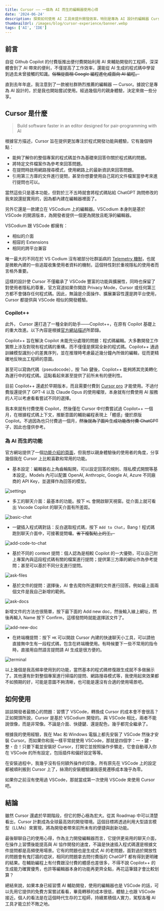 ```yaml
---
title: Cursor —— 一個為 AI 而生的編輯器使用心得
date: '2024-06-24'
description: 探索如何使用 AI 工具來提升開發效率，特別是專為 AI 設計的編輯器 Cursor 及其改進版 Copilot++。本文分享親身體驗，詳述如何從 ChatGPT 到 Cursor，讓 AI 成為開發者的得力助手。
thumbnailUrl: /images/blog/cursor-experience/banner.webp
tags: ['AI', 'IDE']
---
```


## 前言
自從 Github Copilot 的付費版推出便付費開始利用 AI 來輔助開發的工程師，深深體會到了 AI 帶來的便利，不僅提高了工作效率，還能從 AI 生成的程式碼中學習到過去未曾接觸的知識。~~俗稱從面相 Google 編程進化成面向 AI 編程。~~

直到去年年底，我注意到了一款被社群熱烈推薦的編輯器 — Cursor。據說它是專為 AI 設計的，於是我也開始嘗試使用。經過幾個月的親身體驗，決定來做一些分享。

## Cursor 是什麼
> Build software faster in an editor designed for pair-programming with AI

根據官方描述，Cursor 旨在提供更加專注於程式開發功能與體驗，它有幾個特點：

- 能夠了解你的整個專案的程式碼並作為基礎來回答你關於程式碼的問題。
- 將特定文件檔案作為參考來回答問題。
- 在提問時啟用網路搜尋模式，使用網路上的最新資訊來回答問題。
- 引用第三方庫的文件進行提問，甚至你想要使用自己寫的文件檔案當參考來進行提問也可以。

當然這些只是基本功能，但對於三不五時就會將程式碼貼給 ChatGPT 詢問修改的我來說還挺實用的，因為都內建在編輯器裡面了。

另外它還是一款建立在 VSCodium 上的編輯器。VSCodium 本身則是基於 VSCode 的開源版本，為開發者提供一個更為開放且乾淨的編輯器。

VSCodium 跟 VSCode 都擁有：

* 相似的介面
* 相容的 Extensions
* 相同的跨平台兼容

唯一最大的不同在於 VS Codium 沒有被部分社群詬病的 [Telemetry 機制](https://code.visualstudio.com/docs/getstarted/telemetry)，也就是微軟內建的一些追蹤收集使用者資料的機制，這個特性對於重視隱私的使用者而言格外重要。

這樣的設計使 Cursor 不僅繼承了 VSCode 豐富的功能與擴展性，同時也保留了對使用者隱私的尊重，官方寫道如果你開啟 Privacy Mode，Cursor 或任何第三方都不會儲存任何程式碼。因此，無論是介面操作、擴展兼容性還是跨平台使用，Cursor 都提供與 VSCode 相似的開發體驗。

### Copilot++

此外， Cursor 還打造了一種全新的助手——Copilot++，在原有 Copilot 基礎上的重大改進。以下內容是根據[官方網站描述](https://cursor.sh/cpp)所節錄。

Copilot++ 旨在解決 Copilot 未能充分處理的問題：程式碼編輯。大多數開發工作實際上涉及對現有程式碼的重構，而不僅僅是撰寫全新的程式碼。Copilot++ 通過訓練模型識別小的差異序列，並在推理時考慮最近幾分鐘內所做的編輯，從而更精確地反映出工程師的意圖。

甚至可以寫偽代碼（pseudocode），按 Tab 鍵後，Copilot++ 能夠將其完美轉化為運行中的程式碼。這點看起來甚至提供了前所未有的便利性。

目前 Copilot++ 還處於早期版本，而且需要付費到 [Cursor pro](https://cursor.sh/pricing) 才能使用。不過付費版還提供了 GPT-4 以及 Claude Opus 的使用權限，本身就有付費使用 AI 服務的人可以考慮看看嘗試不同的選擇。

我本來就有付費使用 Copilot，然後僅在 Cursor 中付費嘗試過 Copilot++ 一個月，在根據程式碼上下文，推斷意圖的輔助編程表現上「體感」優於原版 Copilot。不過因為也只付費過一個月，~~然後就為了圖片生成功能改付費 ChatGPT 了~~，因此也僅供參考。

### 為 AI 而生的功能
官方網站提供了一個[功能介紹的頁面](https://www.cursor.com/features)，但我想以親身體驗後的使用者的角度，分享幾個我在 Cursor 上比較喜歡和常用的功能。

- 基本設定：編輯器右上角齒輪點開，可以設定回答的規則、隱私模式開關等基本設定。Models 內可以配置 OpenAI, Anthropic, Google AI, Azure 不同廠商的 API Key，並選擇作為回答的模型。

![settings](/images/blog/cursor-experience/settings.png)


- 多工的聊天介面：最基本的功能。按下 `⌘L` 會開啟聊天視窗。從介面上就可看出 Vscode Copilot 的聊天介面有所差距。

![basic-chat](/images/blog/cursor-experience/basic-chat.png)

- 一鍵插入程式碼對話：反白選取程式碼，按下 `Add to Chat`，Bang！程式碼跑到聊天介面中，可接著提問囉。~~省下複製貼上的工。~~

![add-code-to-chat](/images/blog/cursor-experience/add-code-to-chat.png)

- 基於不同的 context 提問：個人認為是相較 Copilot 的一大優勢，可以自己附上專案內與這段程式碼有關的檔案進行提問；提供第三方庫的網址作為參考提問；甚至可以基於不同分支進行提問。

![ask-files](/images/blog/cursor-experience/ask-files.png)

- 基於文件的提問：選擇後，AI 會去爬你所選擇的文件進行回答。例如最上面兩個文件是我自己新增的範例。

![ask-docs](/images/blog/cursor-experience/ask-docs.png)

新增文件的方法也很簡單，按下最下面的 Add new doc，然後輸入線上網址，然後再輸入 Name 按下 Confirm，這樣發問時就能選擇該文件了。

![add-new-doc](/images/blog/cursor-experience/add-new-doc.png)

- 在終端機提問：按下 `⌘K` 可以開啟 Cursor 內建的快速聊天小工具，可以請他直接無中生有一段程式碼，包含在終端機使用。有時候要下一些不常用的指令時，直接用自然語言提問請 AI 生成是很方便的。

![terminal](/images/blog/cursor-experience/terminal.png)

以上幾個是我高頻率使用到的功能，當然基本的程式碼修復跟生成就不多做展示了。其他還有針對整個專案進行掃描的提問、網路搜尋模式等，我使用起來效果都不如預期的好，可能是意圖不夠清晰，也可能是還沒有合適的使用場景吧。

## 如何使用
談談開發者最關心的問題：習慣了 VSCode，轉換成 Cursor 的成本會不會很高？正如開頭所說，Cursor 是基於 VSCodium 開發的。與 VSCode 相比，兩者不能說很像，而是非常像。不論是介面、快捷鍵、還是配色，幾乎都完全繼承了。

根據我的使用經驗，我在 Mac 和 Windows 電腦上都先安裝了 VSCode 然後才安裝 Cursor。而如果你和我一樣平常就使用 VSCode，那就是四個字：一・鍵・整・合！只要下載並安裝好 Cursor，打開它並按照操作步驟走，它會自動導入你在 VSCode 的所有設定，包括插件和偏好設定等等。

在安裝過程中，我幾乎沒有任何額外操作的印象，所有原先在 VSCode 上的設定都被順利搬到 Cursor 上了，絲滑的安裝體驗讓我感覺遷移成本幾乎為零。

如果你之前沒有使用過 VSCode，那就當成第一次使用 VSCode 來使用 Cursor 吧。

## 結論
雖然 Cursor 還處於早期階段，但它的野心極為宏大。從其 Roadmap 中可以清楚看出，Cursor 計劃成為全球最高效的開發環境。這個目標將透過利用大型語言模型（LLMs）來實現，將為開發者帶來前所未有的便捷與創新功能。

最後聊聊自己的使用心得，作為主力開發編輯器而言，它提供更易用的聊天介面，在操作上習慣後能提高與 AI 協作開發的速度，不論是快速插入程式碼還是根據文件提問都是高頻使用場景。它有的問題也是生成式 AI 的老問題，面對過於開放性的問題會有鬼打牆的症狀，相同的問題拿去問付費版的 ChatGPT 都有得到更明確的結果。在輔助編程上有付費跟沒付費的體感也差很多，不得不說 Copilot++ 的生成能力確實優秀，也許等編輯器本身的功能再更齊全點，再花這筆錢才會比較划算？

總結來說，如果本身已經習慣 AI 輔助開發，使用的編輯器也是 VSCode 的話，可以先用它提供的免費方案嘗試看看，畢竟轉移的成本很低，體驗上也跟 VSCode 接近。個人的看法是在這個時代生存的工程師，持續累積個人實力，駕馭各種 AI 工具才能立於不敗之地。